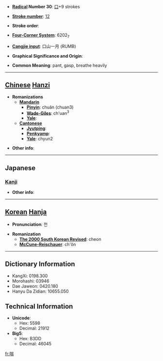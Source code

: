 * '''[[Wiktionary:Chinese radical index| Radical]] Number 30''': [[Wiktionary:Chinese radical index 口|口]]+9 strokes

* '''[[Wiktionary:Chinese total strokes index|Stroke number]]''': [[Wiktionary:Chinese total strokes index 12|12]]

* '''Stroke order''': 

* '''[[Wiktionary:Chinese four corner index|Four-Corner System]]''': 6202<sub>7</sub>

* '''[[Wiktionary:Chinese Cangjie index|Cangjie input]]''': 口山一月 (RUMB)

* '''Graphical Significance and Origin''': 

* '''Common Meaning''': pant, gasp, breathe heavily

----

== [[Chinese]] [[Hanzi]] ==

* '''Romanizations'''
** '''[[Mandarin]]'''
*** '''[[Pinyin]]''': chuǎn (chuan3)
*** '''[[Wade-Giles]]''': ch'uan<sup>3</sup>
*** '''[[Yale]]''': 
** '''[[Cantonese]]'''
*** '''[[Jyutping]]''':
*** '''[[Penkyamp]]''': 
*** '''[[Yale]]''': chyun2

* '''Other info''': 

----

==Japanese==
===[[Kanji]]===
{{kanji|on readings=[[ぜん]] (zen), [[せん]] (sen)
|kun readings=[[あえぐ]] (aegu), [[せき]] (seki)
}}

* '''Other info''':  

----

== [[Korean]] [[Hanja]] ==

* '''Pronunciation''': 천

* '''Romanization'''
** '''[[The 2000 South Korean Revised Romanization|The 2000 South Korean Revised]]''': cheon
** '''[[McCune-Reischauer]]''': ch'ŏn

----

== Dictionary Information ==

* KangXi: 0198.300
* Morohashi: 03946
* Dae Jaweon: 0420.180
* Hanyu Da Zidian: 10655.050

== Technical Information ==

* '''Unicode''':
** Hex: 5598
** Decimal: 21912
* '''Big5''':
** Hex: B3DD
** Decimal: 46045

[[fr:喘]]